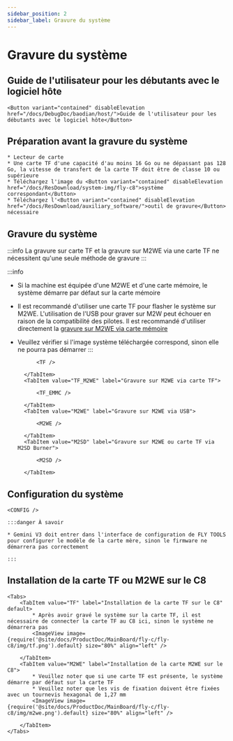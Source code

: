 ```yaml
---
sidebar_position: 2
sidebar_label: Gravure du système
---
```








# Gravure du système

## Guide de l'utilisateur pour les débutants avec le logiciel hôte

    <Button variant="contained" disableElevation href="/docs/DebugDoc/baodian/host/">Guide de l'utilisateur pour les débutants avec le logiciel hôte</Button>

## Préparation avant la gravure du système

    * Lecteur de carte
    * Une carte TF d'une capacité d'au moins 16 Go ou ne dépassant pas 128 Go, la vitesse de transfert de la carte TF doit être de classe 10 ou supérieure
    * Téléchargez l'image du <Button variant="contained" disableElevation href="/docs/ResDownload/system-img/fly-c8">système correspondant</Button>
    * Téléchargez l'<Button variant="contained" disableElevation href="/docs/ResDownload/auxiliary_software/">outil de gravure</Button> nécessaire

## Gravure du système

:::info
La gravure sur carte TF et la gravure sur M2WE via une carte TF ne nécessitent qu'une seule méthode de gravure
:::

:::info
* Si la machine est équipée d'une M2WE et d'une carte mémoire, le système démarre par défaut sur la carte mémoire
* Il est recommandé d'utiliser une carte TF pour flasher le système sur M2WE. L'utilisation de l'USB pour graver sur M2W peut échouer en raison de la compatibilité des pilotes. Il est recommandé d'utiliser directement la [gravure sur M2WE via carte mémoire](https://mellow-next.klipper.cn/docs/ProductDoc/SBC/fly-pi-v2/fly-os)
* Veuillez vérifier si l'image système téléchargée correspond, sinon elle ne pourra pas démarrer
:::

    <Tabs>
        <TabItem value="TF" label="Gravure sur carte TF" default>
            
            <TF />
            
        </TabItem>
        <TabItem value="TF_M2WE" label="Gravure sur M2WE via carte TF">
            
            <TF_EMMC />

        </TabItem>
        <TabItem value="M2WE" label="Gravure sur M2WE via USB">
            
            <M2WE />

        </TabItem>
        <TabItem value="M2SD" label="Gravure sur M2WE ou carte TF via M2SD Burner">
            
            <M2SD />

        </TabItem>
    </Tabs>

## Configuration du système

    <CONFIG />

    :::danger À savoir

    * Gemini V3 doit entrer dans l'interface de configuration de FLY TOOLS pour configurer le modèle de la carte mère, sinon le firmware ne démarrera pas correctement

    :::

## Installation de la carte TF ou M2WE sur le C8

    <Tabs>
        <TabItem value="TF" label="Installation de la carte TF sur le C8" default>
            * Après avoir gravé le système sur la carte TF, il est nécessaire de connecter la carte TF au C8 ici, sinon le système ne démarrera pas
            <ImageView image={require('@site/docs/ProductDoc/MainBoard/fly-c/fly-c8/img/tf.png').default} size="80%" align="left" />  

        </TabItem>
        <TabItem value="M2WE" label="Installation de la carte M2WE sur le C8">
            * Veuillez noter que si une carte TF est présente, le système démarre par défaut sur la carte TF
            * Veuillez noter que les vis de fixation doivent être fixées avec un tournevis hexagonal de 1,27 mm
            <ImageView image={require('@site/docs/ProductDoc/MainBoard/fly-c/fly-c8/img/m2we.png').default} size="80%" align="left" />  

        </TabItem>
    </Tabs>